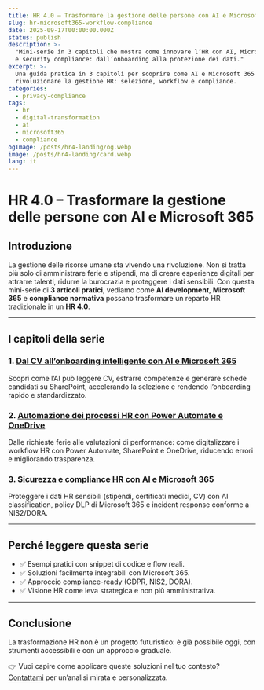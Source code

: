 ```yaml
---
title: HR 4.0 – Trasformare la gestione delle persone con AI e Microsoft 365
slug: hr-microsoft365-workflow-compliance
date: 2025-09-17T00:00:00.000Z
status: publish
description: >-
  "Mini-serie in 3 capitoli che mostra come innovare l’HR con AI, Microsoft 365
  e security compliance: dall’onboarding alla protezione dei dati."
excerpt: >-
  Una guida pratica in 3 capitoli per scoprire come AI e Microsoft 365 possono
  rivoluzionare la gestione HR: selezione, workflow e compliance.
categories: 
  - privacy-compliance
tags: 
  - hr 
  - digital-transformation 
  - ai 
  - microsoft365 
  - compliance
ogImage: /posts/hr4-landing/og.webp
image: /posts/hr4-landing/card.webp
lang: it
---
```


# HR 4.0 – Trasformare la gestione delle persone con AI e Microsoft 365

## Introduzione

La gestione delle risorse umane sta vivendo una rivoluzione. Non si tratta più solo di amministrare ferie e stipendi, ma di creare esperienze digitali per attrarre talenti, ridurre la burocrazia e proteggere i dati sensibili.
Con questa mini-serie di **3 articoli pratici**, vediamo come **AI development**, **Microsoft 365** e **compliance normativa** possano trasformare un reparto HR tradizionale in un **HR 4.0**.

---

## I capitoli della serie

### 1. [Dal CV all’onboarding intelligente con AI e Microsoft 365](/it/insights/hr-ai-onboarding)

Scopri come l’AI può leggere CV, estrarre competenze e generare schede candidati su SharePoint, accelerando la selezione e rendendo l’onboarding rapido e standardizzato.

### 2. [Automazione dei processi HR con Power Automate e OneDrive](/it/insights/hr-workflow-automazione)

Dalle richieste ferie alle valutazioni di performance: come digitalizzare i workflow HR con Power Automate, SharePoint e OneDrive, riducendo errori e migliorando trasparenza.

### 3. [Sicurezza e compliance HR con AI e Microsoft 365](/it/insights/hr-compliance-security)

Proteggere i dati HR sensibili (stipendi, certificati medici, CV) con AI classification, policy DLP di Microsoft 365 e incident response conforme a NIS2/DORA.

---

## Perché leggere questa serie

* ✅ Esempi pratici con snippet di codice e flow reali.
* ✅ Soluzioni facilmente integrabili con Microsoft 365.
* ✅ Approccio compliance-ready (GDPR, NIS2, DORA).
* ✅ Visione HR come leva strategica e non più amministrativa.

---

## Conclusione

La trasformazione HR non è un progetto futuristico: è già possibile oggi, con strumenti accessibili e con un approccio graduale.

👉 Vuoi capire come applicare queste soluzioni nel tuo contesto? [Contattami](/contact) per un’analisi mirata e personalizzata.
